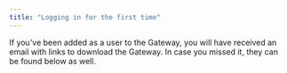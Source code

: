 ```yaml
---
title: "Logging in for the first time"
---
```


If you've been added as a user to the Gateway, you will have received an email with links to download the Gateway. In case you missed it, they can be found below as well.